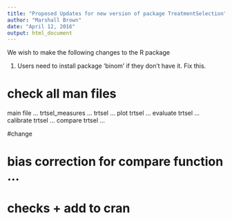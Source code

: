 ```yaml
---
title: "Proposed Updates for new version of package TreatmentSelection"
author: "Marshall Brown"
date: "April 12, 2016"
output: html_document
---
```


We wish to make the following changes to the R package 

1.  Users need to install package 'binom' if they don't have it. Fix this. 

# check all man files

main file ...
trtsel_measures ...
trtsel ...
plot trtsel ...
evaluate trtsel ...
calibrate trtsel ...
compare trtsel ...

#change 

# bias correction for compare function ...
# checks + add to cran



